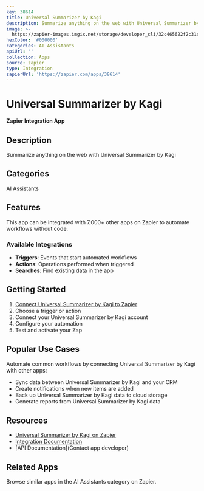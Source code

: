 ```yaml
---
key: 38614
title: Universal Summarizer by Kagi
description: Summarize anything on the web with Universal Summarizer by Kagi
image: >-
  https://zapier-images.imgix.net/storage/developer_cli/32c465622f2c31c8df50afa871b11046.png?auto=format%2Ccompress&ixlib=python-3.0.0&q=50
hexColor: '#000000'
categories: AI Assistants
apiUrl: ''
collection: Apps
source: zapier
type: Integration
zapierUrl: 'https://zapier.com/apps/38614'
---
```

# Universal Summarizer by Kagi

**Zapier Integration App**

## Description

Summarize anything on the web with Universal Summarizer by Kagi

## Categories

AI Assistants

## Features

This app can be integrated with 7,000+ other apps on Zapier to automate workflows without code.

### Available Integrations

- **Triggers**: Events that start automated workflows
- **Actions**: Operations performed when triggered
- **Searches**: Find existing data in the app

## Getting Started

1. [Connect Universal Summarizer by Kagi to Zapier](https://zapier.com/apps/38614)
2. Choose a trigger or action
3. Connect your Universal Summarizer by Kagi account
4. Configure your automation
5. Test and activate your Zap

## Popular Use Cases

Automate common workflows by connecting Universal Summarizer by Kagi with other apps:

- Sync data between Universal Summarizer by Kagi and your CRM
- Create notifications when new items are added
- Back up Universal Summarizer by Kagi data to cloud storage
- Generate reports from Universal Summarizer by Kagi data

## Resources

- [Universal Summarizer by Kagi on Zapier](https://zapier.com/apps/38614)
- [Integration Documentation](https://zapier.com/apps/38614/integrations)
- [API Documentation](Contact app developer)

## Related Apps

Browse similar apps in the AI Assistants category on Zapier.

